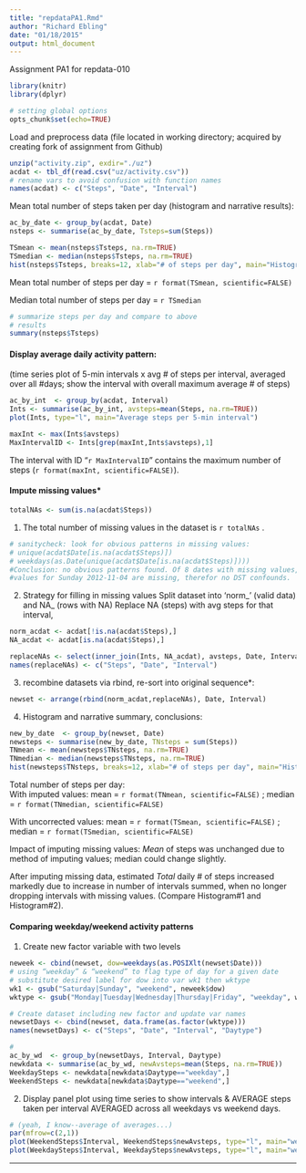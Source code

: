 ```yaml
---
title: "repdataPA1.Rmd"
author: "Richard Ebling"
date: "01/18/2015"
output: html_document
---
```

Assignment PA1  for repdata-010
```r
library(knitr)
library(dplyr)
```

```r
# setting global options
opts_chunk$set(echo=TRUE)
```

Load and preprocess data (file located in working directory; acquired by creating fork of assignment from Github)
```r
unzip("activity.zip", exdir="./uz")
acdat <- tbl_df(read.csv("uz/activity.csv"))
# rename vars to avoid confusion with function names
names(acdat) <- c("Steps", "Date", "Interval")
```
Mean total number of steps taken per day (histogram and narrative results): 
```r
ac_by_date <- group_by(acdat, Date)
nsteps <- summarise(ac_by_date, Tsteps=sum(Steps))

TSmean <- mean(nsteps$Tsteps, na.rm=TRUE)
TSmedian <- median(nsteps$Tsteps, na.rm=TRUE)
hist(nsteps$Tsteps, breaks=12, xlab="# of steps per day", main="Histogram #1: steps per day")
``` 


Mean total number of steps per day = `r format(TSmean, scientific=FALSE)`

Median total number of steps per day = `r TSmedian`
```r
# summarize steps per day and compare to above 
# results
summary(nsteps$Tsteps)
```
#### Display average daily activity pattern:
(time series plot of 5-min intervals x avg # of steps per interval, averaged over all #days; show the interval with overall maximum average # of steps)
```r
ac_by_int  <- group_by(acdat, Interval)
Ints <- summarise(ac_by_int, avsteps=mean(Steps, na.rm=TRUE))
plot(Ints, type="l", main="Average steps per 5-min interval")

maxInt <- max(Ints$avsteps)
MaxIntervalID <- Ints[grep(maxInt,Ints$avsteps),1]
```
The interval with ID "`r MaxIntervalID`" contains the maximum number of steps (`r format(maxInt, scientific=FALSE)`).

#### Impute missing values*
```r
totalNAs <- sum(is.na(acdat$Steps))
```
1. The total number of missing values in the dataset is `r totalNAs` .  

```r
# sanitycheck: look for obvious patterns in missing values: 
# unique(acdat$Date[is.na(acdat$Steps)])
# weekdays(as.Date(unique(acdat$Date[is.na(acdat$Steps)])))
#Conclusion: no obvious patterns found. Of 8 dates with missing values, #all weekdays are represented except Tuesday; no weekday is present more #than twice.
#values for Sunday 2012-11-04 are missing, therefor no DST confounds.
```
2. Strategy for filling in missing values
  Split dataset into 'norm_' (valid data) and NA_ (rows with NA) 
  Replace NA (steps) with avg steps for that interval, 
```r
norm_acdat <- acdat[!is.na(acdat$Steps),]
NA_acdat <- acdat[is.na(acdat$Steps),]
```
```r
replaceNAs <- select(inner_join(Ints, NA_acdat), avsteps, Date, Interval)
names(replaceNAs) <- c("Steps", "Date", "Interval")
```
3. recombine datasets via rbind, re-sort into original sequence*:
```r
newset <- arrange(rbind(norm_acdat,replaceNAs), Date, Interval)
```
4. Histogram and narrative summary, conclusions:
```r
new_by_date  <- group_by(newset, Date)
newsteps <- summarise(new_by_date, TNsteps = sum(Steps))
TNmean <- mean(newsteps$TNsteps, na.rm=TRUE)
TNmedian <- median(newsteps$TNsteps, na.rm=TRUE)
hist(newsteps$TNsteps, breaks=12, xlab="# of steps per day", main="Histogram#2: steps per day (imputed)")
```

Total number of steps per day:   
With imputed values: 
mean = `r format(TNmean, scientific=FALSE)` ; median = `r format(TNmedian, scientific=FALSE)`  

With uncorrected values: 
mean = `r format(TSmean, scientific=FALSE)` ; median = `r format(TSmedian, scientific=FALSE)`  
  
Impact of imputing missing values: *Mean* of steps was unchanged due to method of imputing values; median could change slightly. 

After imputing missing data, estimated *Total* daily # of steps 
increased markedly due to increase in number of intervals summed, when no longer dropping intervals with missing values. (Compare Histogram#1 and Histogram#2). 

#### Comparing weekday/weekend activity patterns
1. Create new factor variable with two levels
```r
neweek <- cbind(newset, dow=weekdays(as.POSIXlt(newset$Date)))
# using “weekday” & “weekend” to flag type of day for a given date
# substitute desired label for dow into var wk1 then wktype
wk1 <- gsub("Saturday|Sunday", "weekend", neweek$dow)
wktype <- gsub("Monday|Tuesday|Wednesday|Thursday|Friday", "weekday", wk1)

# Create dataset including new factor and update var names
newsetDays <- cbind(newset, data.frame(as.factor(wktype)))
names(newsetDays) <- c("Steps", "Date", "Interval", "Daytype")

#
ac_by_wd  <- group_by(newsetDays, Interval, Daytype)
newkdata <- summarise(ac_by_wd, newAvsteps=mean(Steps, na.rm=TRUE))
WeekdaySteps <- newkdata[newkdata$Daytype=="weekday",]
WeekendSteps <- newkdata[newkdata$Daytype=="weekend",]
```
2. Display panel plot using time series to show intervals & AVERAGE
 steps taken per interval AVERAGED across all weekdays vs weekend days.
```r
# (yeah, I know--average of averages...) 
par(mfrow=c(2,1))
plot(WeekendSteps$Interval, WeekendSteps$newAvsteps, type="l", main="weekend", ylab="steps per interval", xlab="Interval ID")
plot(WeekdaySteps$Interval, WeekdaySteps$newAvsteps, type="l", main="weekday", ylab="steps per interval", xlab="Interval ID")
```
-------